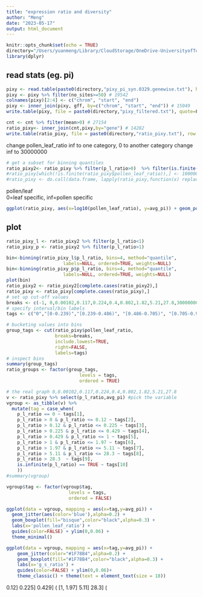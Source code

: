 ```yaml
---
title: "expression ratio and diversity"
author: "Meng"
date: "2023-05-17"
output: html_document
---
```


```r
knitr::opts_chunk$set(echo = TRUE)
directory="/Users/yuanmeng/Library/CloudStorage/OneDrive-UniversityofToronto/Manuscripts/rumex_haploid_sel/pixy/"
library(dplyr)
```


## read stats (eg. pi)
```r
pixy <- read.table(paste0(directory,"pixy_pi_syn.0329.genewise.txt"), header=TRUE) 
pixy <- pixy %>% filter(no_sites>=50) # 19542
colnames(pixy)[2:4] <- c("chrom", "start", "end")
pixy <- inner_join(pixy, gff, by=c("chrom", "start", "end")) # 15049
write.table(pixy, file = paste0(directory,"pixy_filtered.txt"), quote=F) # 14282

cnt <- cnt %>% filter(mean>0) # 27154
ratio_pixy<- inner_join(cnt,pixy,by="gene") # 14282
write.table(ratio_pixy, file = paste0(directory,"ratio_pixy.txt"), row.names = FALSE, quote = FALSE)
```

change pollen_leaf_ratio inf to one category, 0 to another category
change inf to 30000000
```r
# get a subset for binning quantiles
ratio_pixy2<- ratio_pixy %>% filter(p_l_ratio>0)  %>% filter(is.finite(p_l_ratio)) # 13470
#ratio_pixy[which(!is.finite(ratio_pixy$pollen_leaf_ratio)),] <- 10000000
#ratio_pixy <- do.call(data.frame, lapply(ratio_pixy,function(x) replace(x, is.infinite(x), 10000000)))
```

pollen/leaf  
0=leaf specific, inf=pollen specific

```r
ggplot(ratio_pixy, aes(x=log10(pollen_leaf_ratio), y=avg_pi)) + geom_point(colour="#00B0F0") + geom_smooth(color="black") + theme_light() + xlim(-2, 2)
```


## plot

```r
ratio_pixy_l <- ratio_pixy2 %>% filter(p_l_ratio<1)
ratio_pixy_p <- ratio_pixy2 %>% filter(p_l_ratio>1)

bin<-binning(ratio_pixy_l$p_l_ratio, bins=4, method="quantile",
                     labels=NULL, ordered=TRUE, weights=NULL)
bin<-binning(ratio_pixy_p$p_l_ratio, bins=4, method="quantile",
                     labels=NULL, ordered=TRUE, weights=NULL)
plot(bin)
ratio_pixy2 <- ratio_pixy2[complete.cases(ratio_pixy2),]
ratio_pixy <- ratio_pixy[complete.cases(ratio_pixy),]
# set up cut-off values 
breaks <- c(-1, 0,0.00102,0.117,0.224,0.4,0.802,1.82,5.21,27.8,300000000000,100000000000000)
# specify interval/bin labels
tags <- c("0","[0-0.239)","[0.239-0.486)", "[0.486-0.705)", "[0.705-0.95)", "[0.95-1.25)", "[1.25-1.8)","[1.8-3.7)", "[3.7-inf)","inf")

# bucketing values into bins
group_tags <- cut(ratio_pixy$pollen_leaf_ratio, 
                  breaks=breaks, 
                  include.lowest=TRUE, 
                  right=FALSE, 
                  labels=tags)
# inspect bins
summary(group_tags)
ratio_groups <- factor(group_tags, 
                           levels = tags,
                           ordered = TRUE)

# the real graph 0,0.00102,0.117,0.224,0.4,0.802,1.82,5.21,27.8
v <- ratio_pixy %>% select(p_l_ratio,avg_pi) #pick the variable 
vgroup <- as_tibble(v) %>% 
  mutate(tag = case_when(
    p_l_ratio == 0 ~ tags[1], 
    p_l_ratio > 0 & p_l_ratio <= 0.12 ~ tags[2],
    p_l_ratio > 0.12 & p_l_ratio <= 0.225 ~ tags[3],
    p_l_ratio > 0.225 & p_l_ratio <= 0.429 ~ tags[4],
    p_l_ratio > 0.429 & p_l_ratio <= 1 ~ tags[5],
    p_l_ratio > 1 & p_l_ratio <= 1.97 ~ tags[6],
    p_l_ratio > 1.97 & p_l_ratio <= 5.11 ~ tags[7],
    p_l_ratio > 5.11 & p_l_ratio <= 28.3 ~ tags[8],
    p_l_ratio > 28.3  ~ tags[9],
    is.infinite(p_l_ratio) == TRUE ~ tags[10]
    ))
#summary(vgroup)

vgroup$tag <- factor(vgroup$tag,
                       levels = tags,
                       ordered = FALSE)

ggplot(data = vgroup, mapping = aes(x=tag,y=avg_pi)) + 
  geom_jitter(aes(color='blue'),alpha=0.2) +
  geom_boxplot(fill="bisque",color="black",alpha=0.3) + 
  labs(x='pollen_leaf_ratio') +
  guides(color=FALSE) + ylim(0,0.06) +
  theme_minimal() 

ggplot(data = vgroup, mapping = aes(x=tag,y=avg_pi)) + 
    geom_jitter(color="#1F78B4",alpha=0.2) +
    geom_boxplot(fill="#1F78B4",color="black",alpha=0.3) + 
    labs(x='g_s_ratio') +
    guides(color=FALSE) + ylim(0,0.06)+
    theme_classic() + theme(text = element_text(size = 18))

```
0.12]
0.225]
0.429]
(
[1, 1.97]
5.11]
28.3]
(
